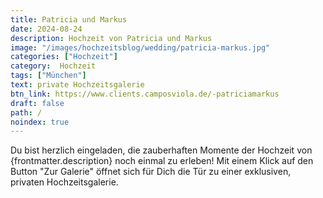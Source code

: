 ```yaml
---
title: Patricia und Markus
date: 2024-08-24
description: Hochzeit von Patricia und Markus
image: "/images/hochzeitsblog/wedding/patricia-markus.jpg"
categories: ["Hochzeit"]
category:  Hochzeit
tags: ["München"]
text: private Hochzeitsgalerie
btn_link: https://www.clients.camposviola.de/-patriciamarkus
draft: false
path: /
noindex: true
---
```


<div class="pb-4">
Du bist herzlich eingeladen, die zauberhaften Momente der Hochzeit von {frontmatter.description} noch einmal zu erleben! Mit einem Klick auf den Button "Zur Galerie" öffnet sich für Dich die Tür zu einer exklusiven, privaten Hochzeitsgalerie.
</div>
<Text />